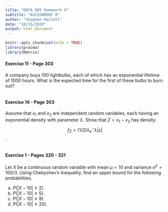 ```yaml
---
title: "DATA 605 Homework 8"
subtitle: "ASSIGNMENT 8"
author: "Stephen Haslett"
date: "10/15/2020"
output: html_document
---
```


```r
knitr::opts_chunk$set(echo = TRUE)
library(pracma)
library(Matrix)
```


#### Exercise 11 - Page 303
A company buys 100 lightbulbs, each of which has an exponential lifetime of 1000 hours. What is the expected time for the first of these bulbs to burn out?


```r

```


#### Exercise 14 - Page 303
Assume that  $x_{1}$ and $x_{2}$ are independent random variables, each having an exponential density with parameter $\lambda$. Show that $Z = x_{1} − x_{2}$ has density:
$$f_{Z} = (1/2)\lambda_{e}^-\lambda|z|$$.


```r

```

#### Exercise 1 - Pages 320 - 321
Let $X$ be a continuous random variable with mean $µ = 10$ and variance $σ^2 = 100/3$. Using Chebyshev’s Inequality, find an upper bound for the following probabilities.

(a) $P(|X − 10| ≥ 2)$.
(b) $P(|X − 10| ≥ 5)$.
(c) $P(|X − 10| ≥ 9)$.
(d) $P(|X − 10| ≥ 20)$.

  
```r

```
